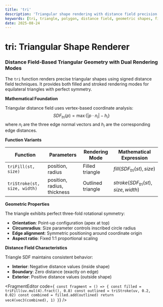 ```yaml
---
title: 'tri'
description: 'Triangular shape rendering with distance field precision and dual fill/stroke modes'
keywords: [tri, triangle, polygon, distance field, geometric shapes, fill, stroke, symmetry]
date: 2025-08-24
---
```



# tri: Triangular Shape Renderer

### Distance Field-Based Triangular Geometry with Dual Rendering Modes

The `tri` function renders precise triangular shapes using signed distance field techniques. It provides both filled and stroked rendering modes for equilateral triangles with perfect symmetry.

**Mathematical Foundation**

Triangular distance field uses vertex-based coordinate analysis:
$$SDF_{tri}(p) = \max\{|p \cdot n_i| - h_i\}$$
where $n_i$ are the three edge normal vectors and $h_i$ are the corresponding edge distances.

**Function Variants**

| Function                     | Parameters                  | Rendering Mode    | Mathematical Expression              |
| ---------------------------- | --------------------------- | ----------------- | ------------------------------------ |
| `triFill(st, size)`          | position, radius            | Filled triangle   | $fill(SDF_{tri}(st), size)$          |
| `triStroke(st, size, width)` | position, radius, thickness | Outlined triangle | $stroke(SDF_{tri}(st), size, width)$ |

**Geometric Properties**

The triangle exhibits perfect three-fold rotational symmetry:

- **Orientation**: Point-up configuration (apex at top)
- **Circumradius**: Size parameter controls inscribed circle radius
- **Edge alignment**: Symmetric positioning around coordinate origin
- **Aspect ratio**: Fixed 1:1 proportional scaling

**Distance Field Characteristics**

Triangle SDF maintains consistent behavior:

- **Interior**: Negative distance values (inside shape)
- **Boundary**: Zero distance (exactly on edge)
- **Exterior**: Positive distance values (outside shape)

<FragmentEditor
        code={`
const fragment = () => {
        const filled = triFill(uv.mul(4).fract(), 0.8)
        const outlined = triStroke(uv, 0.2, 0.02)
        const combined = filled.add(outlined)
        return vec4(vec3(combined), 1)
}`}
/>
